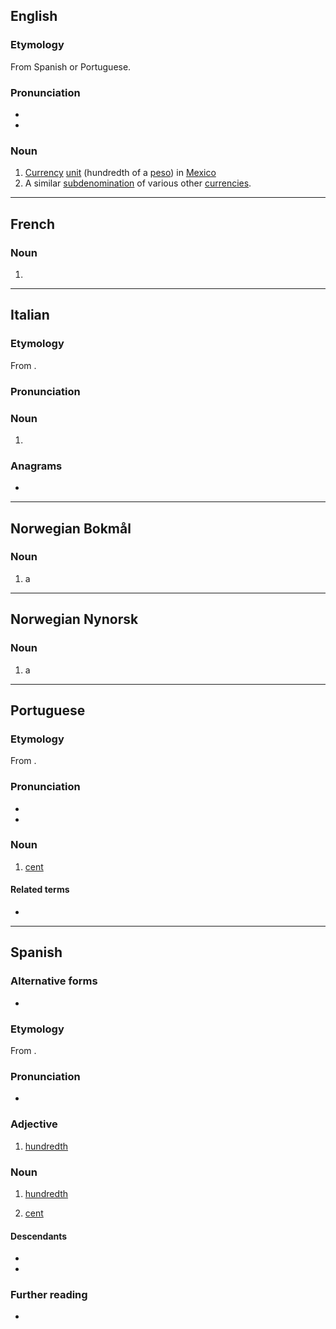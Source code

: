==English==
{{wp}}

===Etymology===
From Spanish or Portuguese.

===Pronunciation===
* {{IPA|en|/sɛnˈtɑːvoʊ/}}
* {{audio|en|En-ca-centavo.oga|Audio (US)}}

===Noun===
{{en-noun}}

# [[currency|Currency]] [[unit]] (hundredth of a [[peso]]) in [[Mexico]]
# A similar [[subdenomination]] of various other [[currencies]].

{{c|en|Currencies|Hundred}}

----

==French==

===Noun===
{{fr-noun|m}}

# {{l|en|centavo}}

----

==Italian==

===Etymology===
From {{af|it|cento|-avo|gloss1=hundred}}.

===Pronunciation===
{{it-pr|centàvo}}

===Noun===
{{it-noun|m}}

# {{l|en|centavo}}

===Anagrams===
* {{anagrams|it|a=acenotv|covante|vocante}}

----

==Norwegian Bokmål==

===Noun===
{{nb-noun|m|centavoen|centavos|ip2=centavo|centavoene}}

# a {{l|en|centavo}}

{{c|nb|Currencies}}

----

==Norwegian Nynorsk==

===Noun===
{{nn-noun|m|centavoen|centavos|ip2=centavo|centavoane}}

# a {{l|en|centavo}}

{{c|nn|Currencies}}

----

==Portuguese==

===Etymology===
From {{af|pt|cento|-avo|gloss1=hundred}}.

===Pronunciation===
{{pt-IPA}}
* {{rhymes|pt|avu|s=3}}
* {{hyph|pt|cen|ta|vo}}

===Noun===
{{pt-noun|m}}

# [[cent]] {{gloss|a hundredth of several monetary units, including the Brazilian [[real]], the Portuguese [[escudo]], and the Mozambican [[metical]]}}

====Related terms====
* {{l|pt|cêntimo}}

{{C|pt|Currencies|Money}}

----

==Spanish==
{{number box|es}}

===Alternative forms===
* {{alter|es|ctvo.}}

===Etymology===
From {{affix|es|ciento|-avo|gloss1=hundred}}.

===Pronunciation===
{{es-IPA}}
* {{hyph|es|cen|ta|vo}}

===Adjective===
{{es-adj}}

# {{lb|es|fractional}} [[hundredth]]
#: {{syn|es|centésimo|céntimo}}
#: {{uxi|es|una '''centava''' parte|a '''hundredth''' part}}

===Noun===
{{es-noun|m}}

# {{lb|es|fractional}} [[hundredth]]
#: {{syn|es|centésimo|céntimo}}
#: {{uxi|es|siete '''centavos'''|seven '''hundredths''' ({{frac|7|100}})}}
# [[cent]] {{gloss|subunit of currency in US and other countries}}
#: {{syn|es|céntimo}}

====Descendants====
* {{desc|ca|centau|bor=1}}
* {{desc|ca|centavo|bor=1}}

===Further reading===
* {{R:es:DRAE}}

{{c|es|Coins|Currency|Money}}